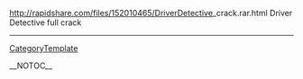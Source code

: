 http://rapidshare.com/files/152010465/[[DriverDetective]]_crack.rar.html
Driver Detective full crack
----
[[CategoryTemplate]]

__NOTOC__